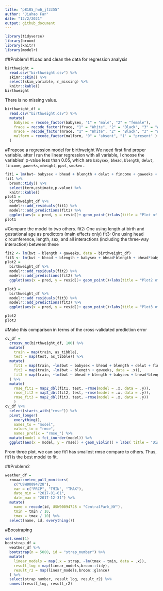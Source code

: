 ```yaml
---
title: "p8105_hw6_jf3355"
author: "Jiahao Fan"
date: "12/2/2021"
output: github_document
---
```


```r
library(tidyverse)
library(broom)
library(knitr)
library(modelr)
```

##Problem1
#Load and clean the data for regression analysis
```r
birthweight =
  read.csv("birthweight.csv") %>% 
  skimr::skim() %>% 
  select(skim_variable, n_missing) %>%
  knitr::kable()
birthweight  
```
There is no missing value.
```r
birthweight_df = 
  read.csv("birthweight.csv") %>% 
  mutate(
    babysex = recode_factor(babysex, "1" = "male", "2" = "female"),
    frace = recode_factor(frace, "1" = "White", "2" = "Black", "3" = "Asian", "4" = "Puerto Rican", "8" = "Other", "9" = "Unkown"),
    mrace = recode_factor(mrace, "1" = "White", "2" = "Black", "3" = "Asian", "4" = "Puerto Rican", "8" = "Other"),
    malform = recode_factor(malform, "0" = "absent", "1" = "present" )
  )
```

#Propose a regression model for birthweight
We need first find proper variable. after I run the linear regression with all variable, I choose the variables' p-value less than 0.05, which are `babysex`, `bhead`, `blength`, `delwt`, `fincome`, `gaweeks`, `mheight`, `ppwt`, `smoken` .
```r
fit1 = lm(bwt~ babysex + bhead + blength + delwt + fincome + gaweeks + mheight + ppwt + smoken, data =birthweight_df)
fit1 %>% 
  broom::tidy() %>% 
  select(term,estimate,p.value) %>% 
  knitr::kable()
plot1 = 
  birthweight_df %>% 
  modelr::add_residuals(fit1) %>% 
  modelr::add_predictions(fit1) %>% 
  ggplot(aes(x = pred, y = resid))+ geom_point()+labs(title = "Plot of Model Residuals against Fitted Values", x = "Fitted Values",y = "Residuals")
plot1
```
#Compare the model to two others.
fit2: One using length at birth and gestational age as predictors (main effects only)
fit3: One using head circumference, length, sex, and all interactions (including the three-way interaction) between these
```r
fit2 <- lm(bwt ~ blength + gaweeks, data = birthweight_df)
fit3 <- lm(bwt ~ bhead + blength + babysex + bhead*blength + bhead*babysex + blength*babysex + bhead*blength*babysex, data = birthweight_df)
plot2 = 
  birthweight_df %>% 
  modelr::add_residuals(fit2) %>% 
  modelr::add_predictions(fit2) %>% 
  ggplot(aes(x = pred, y = resid))+ geom_point()+labs(title = "Plot2 of Model Residuals against Fitted Values", x = "Fitted Values",y = "Residuals")

plot3 = 
  birthweight_df %>% 
  modelr::add_residuals(fit3) %>% 
  modelr::add_predictions(fit3) %>% 
  ggplot(aes(x = pred, y = resid))+ geom_point()+labs(title = "Plot3 of Model Residuals against Fitted Values", x = "Fitted Values",y = "Residuals")

plot2
plot3
```

#Make this comparison in terms of the cross-validated prediction error
```r
cv_df = 
  crossv_mc(birthweight_df, 100) %>% 
  mutate(
    train = map(train, as_tibble),
    test = map(test, as_tibble)) %>% 
  mutate(
    fit1 = map(train, ~lm(bwt ~ babysex + bhead + blength + delwt + fincome + gaweeks + mheight + ppwt + smoken, data = .x)),
    fit2 = map(train, ~lm(bwt ~ blength + gaweeks, data = .x)),
    fit3 = map(train, ~lm(bwt ~ bhead + blength + babysex + bhead*blength + bhead*babysex + blength*babysex + bhead*blength*babysex, data = .x))
  ) %>% 
  mutate(
    rmse_fit1 = map2_dbl(fit1, test, ~rmse(model = .x, data = .y)),
    rmse_fit2 = map2_dbl(fit2, test, ~rmse(model = .x, data = .y)),
    rmse_fit3 = map2_dbl(fit3, test, ~rmse(model = .x, data = .y))
    )
cv_df %>% 
  select(starts_with("rmse")) %>% 
  pivot_longer(
    everything(),
    names_to = "model", 
    values_to = "rmse",
    names_prefix = "rmse_") %>% 
  mutate(model = fct_inorder(model)) %>% 
  ggplot(aes(x = model, y = rmse)) + geom_violin() + labs( title = "Distribution of RMSE Values")
```
From three plot, we can see fit1 has smallest rmse compare to others.
Thus, fit1 is the best model to fit.

##Problem2
```r
weather_df = 
  rnoaa::meteo_pull_monitors(
    c("USW00094728"),
    var = c("PRCP", "TMIN", "TMAX"), 
    date_min = "2017-01-01",
    date_max = "2017-12-31") %>%
  mutate(
    name = recode(id, USW00094728 = "CentralPark_NY"),
    tmin = tmin / 10,
    tmax = tmax / 10) %>%
  select(name, id, everything())
```
#Boostraping
```r
set.seed(1)
bootstrap_df = 
  weather_df %>% 
  bootstrap(n = 5000, id = "strap_number") %>% 
  mutate(
    linear_models = map(.x = strap, ~lm(tmax ~ tmin, data = .x)),
    result_log = map(linear_models,broom::tidy),
    result_r2 = map(linear_models,broom::glance)
  ) %>% 
  select(strap_number, result_log, result_r2) %>% 
  unnest(result_log, result_r2)
```
#

